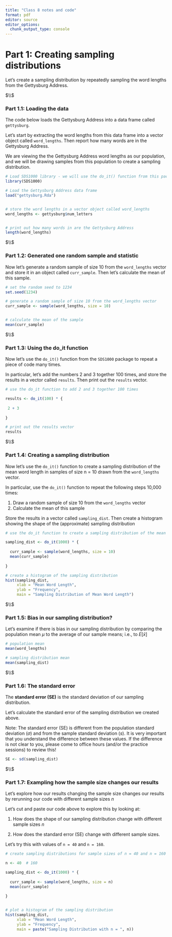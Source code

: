 ```yaml
---
title: "Class 8 notes and code"
format: pdf
editor: source
editor_options: 
  chunk_output_type: console
---
```





# Part 1: Creating sampling distributions


Let's create a sampling distribution by repeatedly sampling the word lengths
from the Gettysburg Address.





$\\$





### Part 1.1: Loading the data


The code below loads the Gettysburg Address into a data frame called `gettysburg`.

Let's start by extracting the word lengths from this data frame into a vector
object called `word_lengths`. Then report how many words are in the Gettysburg Address.

We are viewing the the Gettysburg Address word lengths as our population, and
we will be drawing samples from this population to create a sampling distribution.



```r

# Load SDS1000 library - we will use the do_it() function from this package later 
library(SDS1000)

# Load the Gettysburg Address data frame
load("gettysburg.Rda")


# store the word lengths in a vector object called word_lengths
word_lengths <- gettysburg$num_letters


# print out how many words in are the Gettysburg Address
length(word_lengths)


```



$\\$



### Part 1.2: Generated one random sample and statistic

Now let's generate a random sample of size 10 from the `word_lengths` vector and
store it in an object called `curr_sample`. Then let's calculate the mean of this 
sample.


```r

# set the random seed to 1234
set.seed(1234)

# generate a random sample of size 10 from the word_lengths vector
curr_sample <- sample(word_lengths, size = 10)


# calculate the mean of the sample
mean(curr_sample)


```




$\\$





### Part 1.3: Using the do_it function


Now let's use the `do_it()` function from the `SDS1000` package to repeat a
piece of code many times.

In particular, let's add the numbers 2 and 3 together 100 times, and store the results
in a vector called `results`. Then print out the `results` vector.



```r

# use the do_it function to add 2 and 3 together 100 times

results <- do_it(100) * {
  
 2 + 3
  
}

# print out the results vector
results

```




$\\$





### Part 1.4: Creating a sampling distribution

Now let's use the `do_it()` function to create a sampling distribution of the
mean word length in samples of size n = 10 drawn from the `word_lengths` vector.

In particular, use the `do_it()` function to repeat the following steps 10,000 times:

1. Draw a random sample of size 10 from the `word_lengths` vector
2. Calculate the mean of this sample

Store the results in a vector called `sampling_dist`. Then create a histogram showing
the shape of the (approximate) sampling distribution


```r

# use the do_it function to create a sampling distribution of the mean word length

sampling_dist <- do_it(1000) * {
  
  curr_sample <- sample(word_lengths, size = 10)
  mean(curr_sample)
  
}

# create a histogram of the sampling distribution
hist(sampling_dist, 
     xlab = "Mean Word Length", 
     ylab = "Frequency",
     main = "Sampling Distribution of Mean Word Length")


```




$\\$





### Part 1.5: Bias in our sampling distribution? 

Let's examine if there is bias in our sampling distribution by comparing the 
population mean $\mu$ to the average of our sample means; i.e., to $E[\bar{x}]$



```r

# population mean
mean(word_lengths)

# sampling distribution mean
mean(sampling_dist)


```




$\\$





### Part 1.6: The standard error

The **standard error (SE)** is the standard deviation of our sampling distribution. 

Let's calculate the standard error of the sampling distribution we created above. 


Note: The standard error (SE) is different from the population standard deviation 
($\sigma$) and from the sample standard deviation ($s$). It is very important
that you understand the difference between these values. If the difference is
not clear to you, please come to office hours (and/or the practice sessions)
to review this!




```r

SE <- sd(sampling_dist)

```





$\\$






### Part 1.7: Exampling how the sample size changes our results

Let's explore how our results changing the sample size changes our results by
rerunning our code with different sample sizes $n$

Let's cut and paste our code above to explore this by looking at:

1. How does the shape of our sampling distribution change with different sample sizes $n$

2. How does the standard error (SE) change with different sample sizes. 

Let's try this with values of `n = 40` and `n = 160`. 


```r


# create sampling distributions for sample sizes of n = 40 and n = 160

n <- 40  # 160

sampling_dist <- do_it(1000) * {
  
  curr_sample <- sample(word_lengths, size = n)
  mean(curr_sample)
  
}


# plot a histogram of the sampling distribution
hist(sampling_dist, 
     xlab = "Mean Word Length", 
     ylab = "Frequency",
     main = paste("Sampling Distribution with n = ", n))


```












